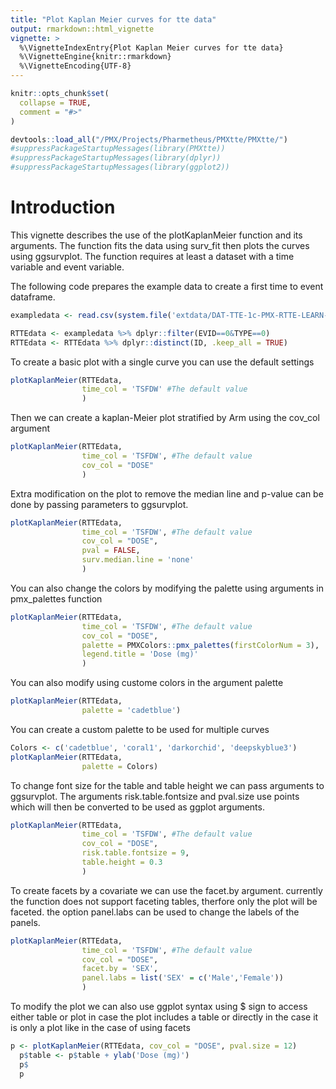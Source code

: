 ```yaml
---
title: "Plot Kaplan Meier curves for tte data"
output: rmarkdown::html_vignette
vignette: >
  %\VignetteIndexEntry{Plot Kaplan Meier curves for tte data}
  %\VignetteEngine{knitr::rmarkdown}
  %\VignetteEncoding{UTF-8}
---
```


```r
knitr::opts_chunk$set(
  collapse = TRUE,
  comment = "#>"
)
```

```r
devtools::load_all("/PMX/Projects/Pharmetheus/PMXtte/PMXtte/")
#suppressPackageStartupMessages(library(PMXtte))
#suppressPackageStartupMessages(library(dplyr))
#suppressPackageStartupMessages(library(ggplot2))

```

# Introduction

This vignette describes the use of the plotKaplanMeier function and its arguments. The function fits the data using surv_fit then plots the curves using ggsurvplot. The function requires at least a dataset with a time variable and event variable. 

The following code prepares the example data to create a first time to event dataframe.

```r
exampledata <- read.csv(system.file('extdata/DAT-TTE-1c-PMX-RTTE-LEARN-1.csv', package= 'PMXtte'),na.strings=c(".","-99","NA"))

RTTEdata <- exampledata %>% dplyr::filter(EVID==0&TYPE==0)
RTTEdata <- RTTEdata %>% dplyr::distinct(ID, .keep_all = TRUE)

```

To create a basic plot with a single curve you can use the default settings 
```r
plotKaplanMeier(RTTEdata,
                time_col = 'TSFDW' #The default value
                )
```

Then we can create a kaplan-Meier plot stratified by Arm using the cov_col argument
```r
plotKaplanMeier(RTTEdata,
                time_col = 'TSFDW', #The default value
                cov_col = "DOSE"
                )
```

Extra modification on the plot to remove the median line and p-value can be done by passing parameters to ggsurvplot.
```r
plotKaplanMeier(RTTEdata,
                time_col = 'TSFDW', #The default value
                cov_col = "DOSE",
                pval = FALSE,
                surv.median.line = 'none'
                )
```

You can also change the colors by modifying the palette using arguments in pmx_palettes function 
```r
plotKaplanMeier(RTTEdata,
                time_col = 'TSFDW', #The default value
                cov_col = "DOSE",
                palette = PMXColors::pmx_palettes(firstColorNum = 3),
                legend.title = 'Dose (mg)'
                )
```

You can also modify using custome colors in the argument palette
```r
plotKaplanMeier(RTTEdata, 
                palette = 'cadetblue')
```

You can create a custom palette to be used for multiple curves
```r
Colors <- c('cadetblue', 'coral1', 'darkorchid', 'deepskyblue3')
plotKaplanMeier(RTTEdata, 
                palette = Colors)
```



To change font size for the table and table height we can pass arguments to ggsurvplot. The arguments risk.table.fontsize and pval.size use points which will then be converted to be used as ggplot arguments. 
```r
plotKaplanMeier(RTTEdata,
                time_col = 'TSFDW', #The default value
                cov_col = "DOSE",
                risk.table.fontsize = 9,
                table.height = 0.3
                )
```

To create facets by a covariate we can use the facet.by argument. currently the function does not support faceting tables, therfore only the plot will be faceted. the option panel.labs can be used to change the labels of the panels. 
```r
plotKaplanMeier(RTTEdata,
                time_col = 'TSFDW', #The default value
                cov_col = "DOSE",
                facet.by = 'SEX',
                panel.labs = list('SEX' = c('Male','Female'))
                )
```

To modify the plot we can also use ggplot syntax using $ sign to access either table or plot in case the plot includes a table or directly in the case it is only a plot like in the case of using facets
```r
p <- plotKaplanMeier(RTTEdata, cov_col = "DOSE", pval.size = 12)
  p$table <- p$table + ylab('Dose (mg)')
  p$
  p
```
